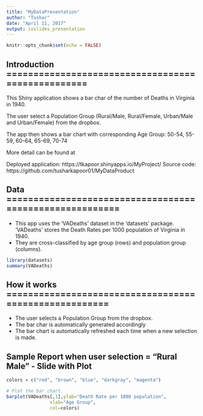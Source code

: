 ---
title: "MyDataPresentation"
author: "Tushar"
date: "April 11, 2017"
output: ioslides_presentation
---

```{r setup, include=FALSE}
knitr::opts_chunk$set(echo = FALSE)
```

## Introduction ==================================================

This Shiny application shows a bar char of the number of Deaths in Virginia in 1940.

The user select a Population Group (Rural/Male, Rural/Female, Urban/Male and Urban/Female) from the dropbox.

The app then shows a bar chart with corresponding Age Group: 50-54, 55-59, 60-64, 65-69, 70-74

More detail can be found at

Deployed application: 
https://tkapoor.shinyapps.io/MyProject/
Source code: 
https://github.com/tusharkapoor01/MyDataProduct

## Data ========================================================

- This app uses the 'VADeaths' dataset in the 'datasets' package. 'VADeaths' stores the Death Rates per 1000 population of Virginia in 1940. 
- They are cross-classified by age group (rows) and population group (columns).
```{r}
library(datasets)
summary(VADeaths)
```

## How it works ======================================================

- The user selects a Population Group from the dropbox.
- The bar char is automatically generated accordingly
- The bar chart is automatically refreshed each time when a new selection is made.

## Sample Report when user selection = "Rural Male" - Slide with Plot


```{r}
colors = c("red", "brown", "blue", "darkgray", "magenta")

# Plot the bar chart.
barplot(VADeaths[,1],ylab="Death Rate per 1000 population",
                xlab="Age Group",
                col=colors)


```
